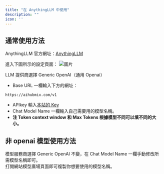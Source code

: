 ```yaml
---
title: "在 AnythingLLM 中使用"
description: ""
icon: ''
---
```


## 通常使用方法

AnythingLLM 官方網址：[AnythingLLM](https://anythingllm.com/)  

進入下圖所示的設定頁面：
![圖片](../../public/cn/any1.png)  

LLM 提供商選擇 Generic OpenAI（通用 Openai）  
- Base URL 一欄輸入下方的網址：
  
``` 
https://aihubmix.com/v1
```

- APIkey 輸入[本站的 Key](https://aihubmix.com/token)  
- Chat Model Name 一欄輸入自己需要用的模型名稱。  
- **注 Token context window 和 Max Tokens 根據模型不同可以填不同的大小。**  

## 非 openai 模型使用方法

模型服務商選擇 Generic OpenAI 不變，在 Chat Model Name 一欄手動修改所需模型名稱即可。  
打開網站模型廣場頁面即可複製你想要使用的模型名稱。  